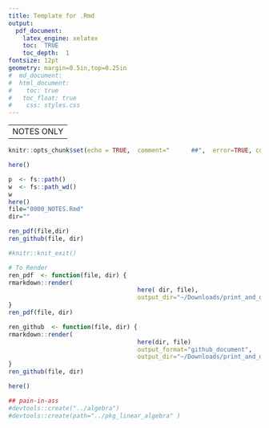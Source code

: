 ```yaml
---
title: Template for .Rmd
output: 
  pdf_document:
    latex_engine: xelatex
    toc:  TRUE
    toc_depth:  1
fontsize: 12pt
geometry: margin=0.5in,top=0.25in
#  md_document:
#  html_document:
#    toc: true
#  	toc_float: true
#    css: styles.css
---
```


---
NOTES ONLY
---




```r
knitr::opts_chunk$set(echo = TRUE,  comment="      ##",  error=TRUE, collapse=TRUE)
```

```r
here()
```

```r
p  <- fs::path()
w  <- fs::path_wd()
w
here()
file="0000_NOTES.Rmd"
dir=""

ren_pdf(file,dir)
ren_github(file, dir)

#knitr::knit_exit()

# To Render
ren_pdf  <- function(file, dir) {
rmarkdown::render(
									here( dir, file), 
									output_dir="~/Downloads/print_and_delete") 
}
ren_pdf(file, dir)

ren_github  <- function(file, dir) {
rmarkdown::render(
									here(dir, file) 
									output_format="github_document",
									output_dir="~/Downloads/print_and_delete") 
}
ren_github(file, dir)
```


```r
here()

## pain-in-ass
#devtools::create("../algebra")
#devtools::create(path="../pkg_linear_algebra" )
```





